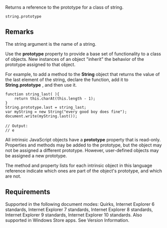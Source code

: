 Returns a reference to the prototype for a class of string.

 string.prototype

==Remarks==
The string argument is the name of a string.

Use the '''prototype''' property to provide a base set of functionality to a class of objects. New instances of an object "inherit" the behavior of the prototype assigned to that object.

For example, to add a method to the '''String''' object that returns the value of the last element of the string, declare the function, add it to '''String.prototype''' , and then use it.

 function string_last( ){
     return this.charAt(this.length - 1);
 }
 String.prototype.last = string_last;
 var myString = new String("every good boy does fine");
 document.write(myString.last());
 
 // Output:
 // e
All intrinsic JavaScript objects have a '''prototype''' property that is read-only. Properties and methods may be added to the prototype, but the object may not be assigned a different prototype. However, user-defined objects may be assigned a new prototype.

The method and property lists for each intrinsic object in this language reference indicate which ones are part of the object's prototype, and which are not.


==Requirements==
Supported in the following document modes: Quirks, Internet Explorer 6 standards, Internet Explorer 7 standards, Internet Explorer 8 standards, Internet Explorer 9 standards, Internet Explorer 10 standards. Also supported in Windows Store apps. See Version Information.

